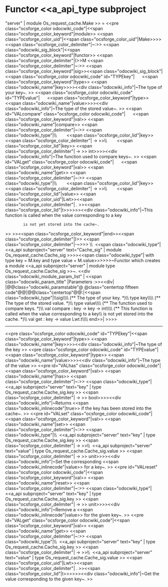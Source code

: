 =Functor <<a_api_type subproject="server" | module Os_request_cache.Make >> =
<<pre class="ocsforge_color odocwiki_code"|<<span class="ocsforge_color_keyword"|module>> <<span class="ocsforge_color_uid"|<<span class="ocsforge_color_uid"|Make>>>> <<span class="ocsforge_color_delimiter"|~:>> <<span class="odocwiki_sig_block"|<<span class="ocsforge_color_keyword"|functor>> <<span class="ocsforge_color_delimiter"|(>>M <<span class="ocsforge_color_delimiter"|~:>> <<span class="ocsforge_color_keyword"|sig>><<span class="odocwiki_sig_block"|<<span class="ocsforge_color odocwiki_code" id="TYPEkey"|      <<span class="ocsforge_color_keyword"|type>> <<span class="odocwiki_name"|key>>>><<div class="odocwiki_info"|~The type of your key~.
>>
<<span class="ocsforge_color odocwiki_code" id="TYPEvalue"|      <<span class="ocsforge_color_keyword"|type>> <<span class="odocwiki_name"|value>>>><<div class="odocwiki_info"|~The type of the stored value~.
>>
<<span id="VALcompare" class="ocsforge_color odocwiki_code"|      <<span class="ocsforge_color_keyword"|val>> <<span class="odocwiki_name"|compare>> <<span class="ocsforge_color_delimiter"|~:>> <<span class="odocwiki_type"|\\        <<span class="ocsforge_color_lid"|key>> <<span class="ocsforge_color_delimiter"| -> >>\\        <<span class="ocsforge_color_lid"|key>> <<span class="ocsforge_color_delimiter"| -> >> int>>>><<div class="odocwiki_info"|~The function used to compare keys~.
>>
<<span id="VALget" class="ocsforge_color odocwiki_code"|      <<span class="ocsforge_color_keyword"|val>> <<span class="odocwiki_name"|get>> <<span class="ocsforge_color_delimiter"|~:>> <<span class="odocwiki_type"|\\        <<span class="ocsforge_color_lid"|key>> <<span class="ocsforge_color_delimiter"| -> >>\\        <<span class="ocsforge_color_lid"|value>> <<span class="ocsforge_color_uid"|Lwt>><<span class="ocsforge_color_delimiter"| . >><<span class="ocsforge_color_lid"|t>>>>>><<div class="odocwiki_info"|~This function is called when the value corresponding to a key
         is not yet stored into the cache~.
>>
>><<span class="ocsforge_color_keyword"|end>><<span class="ocsforge_color_delimiter"|)>> <<span class="ocsforge_color_delimiter"|-~>>> \\  <<span class="odocwiki_type"|<<a_api subproject="server" text="Cache_sig" | module Os_request_cache.Cache_sig >>>><<span class="odocwiki_type"|  with type key = M.key and type value = M.value>>>>>>~Functor which creates a module <<a_api subproject="server" | module type Os_request_cache.Cache_sig >>~.
<<div class="odocwiki_module_param_list" | <<span class="odocwiki_param_title" |Parameters :>><<div|
|@@class="odocwiki_paramstable"@ @class="centertop fifteen code"@@{{{M}}}|@@class="centertop"@@:|<<span class="odocwiki_type"|\\sig\\\\     (** The type of your key. *)\\     type key\\\\     (** The type of the stored value. *)\\     type value\\\\     (** The function used to compare keys. *)\\     val compare : key -> key -> int\\\\     (** This function is called when the value corresponding to a key\\         is not yet stored into the cache. *)\\     val get : key -> value Lwt.t\\\\   end>>|
>>>>

----
<<pre class="ocsforge_color odocwiki_code" id="TYPEkey"|<<span class="ocsforge_color_keyword"|type>> <<span class="odocwiki_name"|key>>>><<div class="odocwiki_info"|~The type of the key
>>
<<pre class="ocsforge_color odocwiki_code" id="TYPEvalue"|<<span class="ocsforge_color_keyword"|type>> <<span class="odocwiki_name"|value>>>><<div class="odocwiki_info"|~The type of the value
>>
<<pre id="VALhas" class="ocsforge_color odocwiki_code"|<<span class="ocsforge_color_keyword"|val>> <<span class="odocwiki_name"|has>> <<span class="ocsforge_color_delimiter"|~:>> <<span class="odocwiki_type"|<<a_api subproject="server" text="key" | type Os_request_cache.Cache_sig.key >> <<span class="ocsforge_color_delimiter"| -> >> bool>>>><<div class="odocwiki_info"|~Returns <<span class="odocwiki_inlinecode"|true>> if the key has been stored into the cache~.
>>
<<pre id="VALset" class="ocsforge_color odocwiki_code"|<<span class="ocsforge_color_keyword"|val>> <<span class="odocwiki_name"|set>> <<span class="ocsforge_color_delimiter"|~:>> <<span class="odocwiki_type"|\\  <<a_api subproject="server" text="key" | type Os_request_cache.Cache_sig.key >> <<span class="ocsforge_color_delimiter"| -> >>\\  <<a_api subproject="server" text="value" | type Os_request_cache.Cache_sig.value >> <<span class="ocsforge_color_delimiter"| -> >> unit>>>><<div class="odocwiki_info"|~Set the corresponding <<span class="odocwiki_inlinecode"|value>> for a key~.
>>
<<pre id="VALreset" class="ocsforge_color odocwiki_code"|<<span class="ocsforge_color_keyword"|val>> <<span class="odocwiki_name"|reset>> <<span class="ocsforge_color_delimiter"|~:>> <<span class="odocwiki_type"|<<a_api subproject="server" text="key" | type Os_request_cache.Cache_sig.key >> <<span class="ocsforge_color_delimiter"| -> >> unit>>>><<div class="odocwiki_info"|~Remove a <<span class="odocwiki_inlinecode"|value>> for the given key~.
>>
<<pre id="VALget" class="ocsforge_color odocwiki_code"|<<span class="ocsforge_color_keyword"|val>> <<span class="odocwiki_name"|get>> <<span class="ocsforge_color_delimiter"|~:>> <<span class="odocwiki_type"|\\  <<a_api subproject="server" text="key" | type Os_request_cache.Cache_sig.key >> <<span class="ocsforge_color_delimiter"| -> >>\\  <<a_api subproject="server" text="value" | type Os_request_cache.Cache_sig.value >> <<span class="ocsforge_color_uid"|Lwt>><<span class="ocsforge_color_delimiter"| . >><<span class="ocsforge_color_lid"|t>>>>>><<div class="odocwiki_info"|~Get the value corresponding to the given key~.
>>
